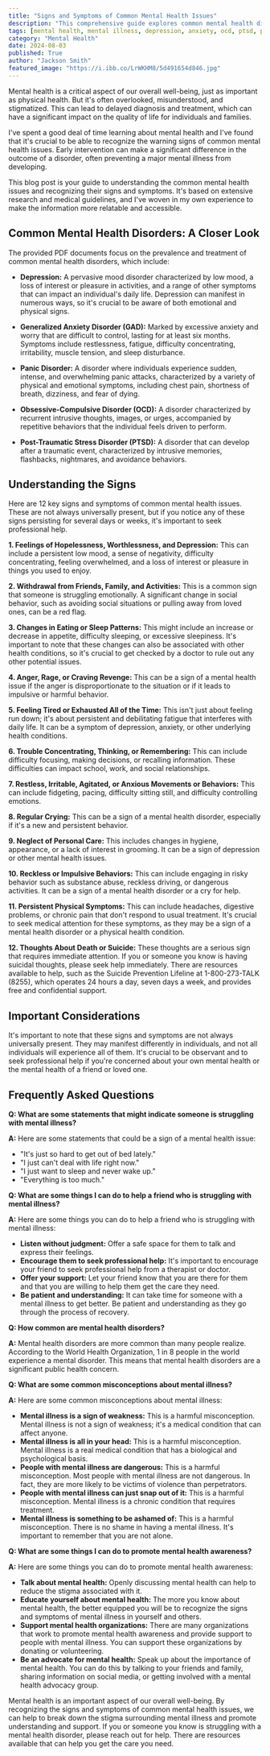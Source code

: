 ```yaml
---
title: "Signs and Symptoms of Common Mental Health Issues"
description: "This comprehensive guide explores common mental health disorders like depression, anxiety, and OCD. Learn to identify key warning signs and understand the importance of seeking professional help for yourself or a loved one."
tags: [mental health, mental illness, depression, anxiety, ocd, ptsd, panic disorder, signs and symptoms, warning signs, mental health awareness, mental health support, well-being, psychological health]
category: "Mental Health"
date: 2024-08-03
published: True
author: "Jackson Smith"
featured_image: "https://i.ibb.co/LrWKHM8/5d491654d846.jpg"
---
```



Mental health is a critical aspect of our overall well-being, just as important as physical health. But it's often overlooked, misunderstood, and stigmatized. This can lead to delayed diagnosis and treatment, which can have a significant impact on the quality of life for individuals and families. 

I've spent a good deal of time learning about mental health and I've found that it's crucial to be able to recognize the warning signs of common mental health issues. Early intervention can make a significant difference in the outcome of a disorder, often preventing a major mental illness from developing.

This blog post is your guide to understanding the common mental health issues and recognizing their signs and symptoms. It's based on extensive research and medical guidelines, and I've woven in my own experience to make the information more relatable and accessible.

##  Common Mental Health Disorders: A Closer Look

The provided PDF documents focus on the prevalence and treatment of common mental health disorders, which include:

* **Depression:** A pervasive mood disorder characterized by low mood, a loss of interest or pleasure in activities, and a range of other symptoms that can impact an individual's daily life.  Depression can manifest in numerous ways, so it's crucial to be aware of both emotional and physical signs.

* **Generalized Anxiety Disorder (GAD):**  Marked by excessive anxiety and worry that are difficult to control,  lasting for at least six months. Symptoms include restlessness, fatigue, difficulty concentrating, irritability, muscle tension, and sleep disturbance.

* **Panic Disorder:**  A disorder where individuals experience sudden, intense, and overwhelming panic attacks, characterized by a variety of physical and emotional symptoms, including chest pain, shortness of breath, dizziness, and fear of dying.

* **Obsessive-Compulsive Disorder (OCD):**  A disorder characterized by recurrent intrusive thoughts, images, or urges, accompanied by repetitive behaviors that the individual feels driven to perform.  

* **Post-Traumatic Stress Disorder (PTSD):**  A disorder that can develop after a traumatic event, characterized by intrusive memories, flashbacks, nightmares, and avoidance behaviors. 

##  Understanding the Signs

Here are 12 key signs and symptoms of common mental health issues. These are not always universally present, but if you notice any of these signs persisting for several days or weeks, it's important to seek professional help.  

**1.  Feelings of Hopelessness, Worthlessness, and Depression:**  This can include a persistent low mood, a sense of negativity, difficulty concentrating, feeling overwhelmed, and a loss of interest or pleasure in things you used to enjoy.

**2.  Withdrawal from Friends, Family, and Activities:**  This is a common sign that someone is struggling emotionally. A significant change in social behavior, such as avoiding social situations or  pulling away from loved ones, can be a red flag. 

**3.  Changes in Eating or Sleep Patterns:**  This might include an increase or decrease in appetite, difficulty sleeping, or excessive sleepiness.  It's important to note that these changes can also be associated with other health conditions, so it's crucial to get checked by a doctor to rule out any other potential issues.

**4.  Anger, Rage, or Craving Revenge:**  This can be a sign of a mental health issue if the anger is disproportionate to the situation or if it leads to impulsive or harmful behavior.

**5.  Feeling Tired or Exhausted All of the Time:**  This isn't just about feeling run down; it's about persistent and debilitating fatigue that interferes with daily life. It can be a symptom of depression, anxiety, or other underlying health conditions.

**6.  Trouble Concentrating, Thinking, or Remembering:**  This can include difficulty focusing, making decisions, or recalling information. These difficulties can impact school, work, and social relationships.

**7.  Restless, Irritable, Agitated, or Anxious Movements or Behaviors:**  This can include fidgeting, pacing, difficulty sitting still, and difficulty controlling emotions.

**8.  Regular Crying:**  This can be a sign of a mental health disorder, especially if it's a new and persistent behavior.

**9.  Neglect of Personal Care:**  This includes changes in hygiene, appearance, or a lack of interest in grooming. It can be a sign of depression or other mental health issues.

**10. Reckless or Impulsive Behaviors:**  This can include engaging in risky behavior such as substance abuse, reckless driving, or dangerous activities. It can be a sign of a mental health disorder or a cry for help.

**11. Persistent Physical Symptoms:**  This can include headaches, digestive problems, or chronic pain that don't respond to usual treatment. It's crucial to seek medical attention for these symptoms, as they may be a sign of a mental health disorder or a physical health condition.

**12. Thoughts About Death or Suicide:**  These thoughts are a serious sign that requires immediate attention. If you or someone you know is having suicidal thoughts, please seek help immediately. There are resources available to help, such as the Suicide Prevention Lifeline at 1-800-273-TALK (8255), which operates 24 hours a day, seven days a week, and provides free and confidential support.

##  Important Considerations

It's important to note that these signs and symptoms are not always universally present. They may manifest differently in individuals, and not all individuals will experience all of them. It's crucial to be observant and to seek professional help if you're concerned about your own mental health or the mental health of a friend or loved one. 

##  Frequently Asked Questions

**Q: What are some statements that might indicate someone is struggling with mental illness?**

**A:**  Here are some statements that could be a sign of a mental health issue:

* "It's just so hard to get out of bed lately."
* "I just can't deal with life right now."
* "I just want to sleep and never wake up."
* "Everything is too much."

**Q: What are some things I can do to help a friend who is struggling with mental illness?**

**A:**  Here are some things you can do to help a friend who is struggling with mental illness:

* **Listen without judgment:**  Offer a safe space for them to talk and express their feelings.
* **Encourage them to seek professional help:**  It's important to encourage your friend to seek professional help from a therapist or doctor.
* **Offer your support:**  Let your friend know that you are there for them and that you are willing to help them get the care they need.
* **Be patient and understanding:**  It can take time for someone with a mental illness to get better.  Be patient and understanding as they go through the process of recovery.

**Q:  How common are mental health disorders?**

**A:**  Mental health disorders are more common than many people realize. According to the World Health Organization, 1 in 8 people in the world experience a mental disorder. This means that mental health disorders are a significant public health concern.

**Q:  What are some common misconceptions about mental illness?**

**A:**  Here are some common misconceptions about mental illness:

* **Mental illness is a sign of weakness:**  This is a harmful misconception. Mental illness is not a sign of weakness; it's a medical condition that can affect anyone.
* **Mental illness is all in your head:**  This is a harmful misconception. Mental illness is a real medical condition that has a biological and psychological basis.
* **People with mental illness are dangerous:**  This is a harmful misconception. Most people with mental illness are not dangerous. In fact, they are more likely to be victims of violence than perpetrators.
* **People with mental illness can just snap out of it:**  This is a harmful misconception. Mental illness is a chronic condition that requires treatment.
* **Mental illness is something to be ashamed of:**  This is a harmful misconception. There is no shame in having a mental illness. It's important to remember that you are not alone.

**Q: What are some things I can do to promote mental health awareness?**

**A:**  Here are some things you can do to promote mental health awareness:

* **Talk about mental health:**  Openly discussing mental health can help to reduce the stigma associated with it.
* **Educate yourself about mental health:**  The more you know about mental health, the better equipped you will be to recognize the signs and symptoms of mental illness in yourself and others.
* **Support mental health organizations:**  There are many organizations that work to promote mental health awareness and provide support to people with mental illness. You can support these organizations by donating or volunteering.
* **Be an advocate for mental health:**  Speak up about the importance of mental health. You can do this by talking to your friends and family, sharing information on social media, or getting involved with a mental health advocacy group.

Mental health is an important aspect of our overall well-being.  By recognizing the signs and symptoms of common mental health issues, we can help to break down the stigma surrounding mental illness and promote understanding and support.  If you or someone you know is struggling with a mental health disorder, please reach out for help.  There are resources available that can help you get the care you need.
